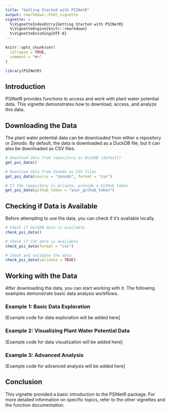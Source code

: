 ```yaml
---
title: "Getting Started with PSINetR"
output: rmarkdown::html_vignette
vignette: >
  %\VignetteIndexEntry{Getting Started with PSINetR}
  %\VignetteEngine{knitr::rmarkdown}
  %\VignetteEncoding{UTF-8}
---
```


```r
knitr::opts_chunk$set(
  collapse = TRUE,
  comment = "#>"
)
```

```r
library(PSINetR)
```

## Introduction

PSINetR provides functions to access and work with plant water potential data. This vignette demonstrates how to download, access, and analyze this data.

## Downloading the Data

The plant water potential data can be downloaded from either a repository or Zenodo. By default, the data is downloaded as a DuckDB file, but it can also be downloaded as CSV files.

```r
# Download data from repository as DuckDB (default)
get_psi_data()

# Download data from Zenodo as CSV files
get_psi_data(source = "zenodo", format = "csv")

# If the repository is private, provide a GitHub token
get_psi_data(github_token = "your_github_token")
```

## Checking if Data is Available

Before attempting to use the data, you can check if it's available locally.

```r
# Check if DuckDB data is available
check_psi_data()

# Check if CSV data is available
check_psi_data(format = "csv")

# Check and validate the data
check_psi_data(validate = TRUE)
```

## Working with the Data

After downloading the data, you can start working with it. The following examples demonstrate basic data analysis workflows.

### Example 1: Basic Data Exploration

[Example code for data exploration will be added here]

### Example 2: Visualizing Plant Water Potential Data

[Example code for data visualization will be added here]

### Example 3: Advanced Analysis

[Example code for advanced analysis will be added here]

## Conclusion

This vignette provided a basic introduction to the PSINetR package. For more detailed information on specific topics, refer to the other vignettes and the function documentation.